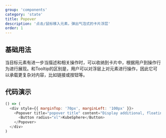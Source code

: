 ```yaml
---
group: 'components'
category: 'state'
title: Popover
description: '点击/鼠标移入元素，弹出气泡式的卡片浮层'
order: 1
---
```


## 基础用法

当目标元素有进一步当描述和相关操作时，可以收纳到卡片中，根据用户到操作行为进行展现。和Tooltip的区别是，用户可以对浮层上对元素进行操作，因此它可以承载更复杂对内容，比如链接或按钮等。

## 代码演示

```js live=true
() => (
  <div style={{ marginTop: '70px', marginLeft: '100px' }}>
    <Popover title="popover title" content="Display additional, floating content on click">
      <Button radius="xl">KubeSphere</Button>
    </Popover>
  </div>
)
```

